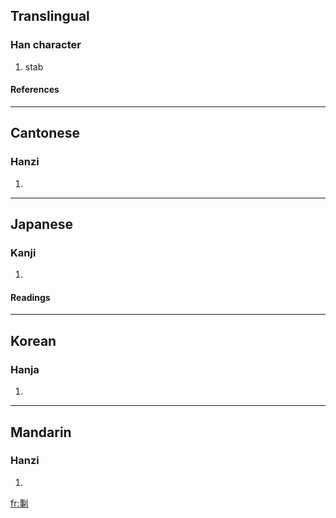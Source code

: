 ==Translingual==
===Han character===
{{Han char|rad=刀|as=08|sn=10|four=5200<sub>0</sub>|canj=十弓中弓 (JNLN)}}
# stab
====References====
{{Han ref|kx=0141.100|dkj=02041|dj=0320.160|hdz=10343.160|uh=525A|ud=21082|bh=D0E7|bd=53479}}
----
==Cantonese==
===Hanzi===
{{yue-hanzi|jyut=|y=si6}}
# {{defn|Cantonese}}
----
==Japanese==
===Kanji===
{{ja-kanji|grade=|rs=刀08}}
# {{defn|Japanese}}
====Readings====
{{ja-readings|on=[[し]] (shi)|kun=[[さす]] (sasu), [[さしこむ]] (sashikomu), [[おく]] (oku)}}
----
==Korean==
===Hanja===
{{ko-hanja|hangeul=사|rv=sa|mr=sa}}
# {{defn|Korean}}
----
==Mandarin==
===Hanzi===
{{cmn-hanzi|pin=[[bāo]] (bao1), [[bō]] (bo1), [[zì]] (zi4)|wg=pao<sup>1</sup>, po<sup>1</sup>, tzu<sup>4</sup>}}
# {{defn|Mandarin}}

[[fr:剚]]